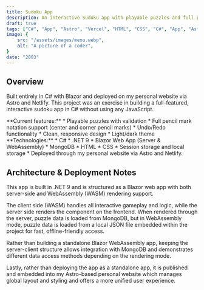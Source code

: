 ```yaml
---
title: Sudoku App
description: An interactive Sudoku app with playable puzzles and full pencil mark support
draft: true
tags: ["C#", "App", "Astro", "Vercel", "HTML", "CSS", "C#", "App", "Astro", "Vercel", "HTML", "CSS"]
image: {
    src: "/assets/images/menu.webp",
    alt: "A picture of a coder",
}
date: "2003"
---
```


<Sudoku />


## Overview


Built entirely in C# with Blazor and deployed on my personal website via Astro and Netlify.
This project was an exercise in building a full-featured, interactive sudoku app in C# without using any JavaScript.

<div>
    **Current features:**
    * Playable puzzles with validation
    * Full pencil mark notation support (center and corner pencil marks)
    * Undo/Redo functionality
    * Clean, responsive design
    * Light/dark theme
</div>

<div>
    **Technologies:**
    * C#
    * .NET 9
    * Blazor Web App (Server & WebAssembly)
    * MongoDB
    * HTML
    * CSS
    * Session storage and local storage
    * Deployed through my personal website via Astro and Netlify.
</div>

## Architecture & Deployment Notes

This app is built in .NET 9 and is structured as a Blazor web app with both server-side and WebAssembly (WASM) rendering support.

The client side (WASM) handles all interactive gameplay and logic, while the server side renders the component on the frontend. When rendered through the server, puzzle data is loaded from MongoDB, but in WebAssembly mode, puzzle data is loaded from a local JSON file embedded within the project for fast, offline-friendly access.

Rather than building a standalone Blazor WebAssembly app, keeping the server-client structure allows integration with MongoDB and demonstrates different data access methods depending on the rendering mode.

Lastly, rather than deploying the app as a standalone app, it is published and embedded into my Astro-based personal website which manages global layout and styling and offers a more unified user experience.